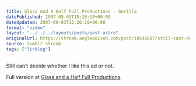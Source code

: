 ```yaml
---
title: Glass And A Half Full Productions - Gorilla
datePublished: 2007-09-03T15:26:19+00:00
dateUpdated: 2007-09-03T15:26:19+00:00
format: "video"
layout: "../../../layouts/posts/post.astro"
originalUrl: https://stream.anglepoised.com/post/10546607/still-cant-decide-whether-i-like-this-ad-or
source: tumblr stream
tags: ["linklog"]
---
```



<YouTube id="https://www.youtube.com/watch?v=TnzFRV1LwIo" />

Still can&rsquo;t decide whether I like this ad or not.

Full version at [Glass and a Half Full Productions][1].

[1]: http://www.glassandahalffull.com/
